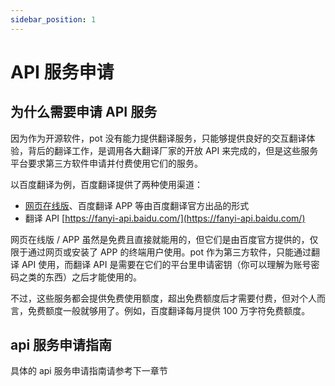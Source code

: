 ```yaml
---
sidebar_position: 1
---
```


# API 服务申请

## 为什么需要申请 API 服务

因为作为开源软件，pot 没有能力提供翻译服务，只能够提供良好的交互翻译体验，背后的翻译工作，是调用各大翻译厂家的开放 API 来完成的，但是这些服务平台要求第三方软件申请并付费使用它们的服务。

以百度翻译为例，百度翻译提供了两种使用渠道：

- [网页在线版](https://fanyi.baidu.com/)、百度翻译 APP 等由百度翻译官方出品的形式
- 翻译 API [https://fanyi-api.baidu.com/](https://fanyi-api.baidu.com/)

网页在线版 / APP 虽然是免费且直接就能用的，但它们是由百度官方提供的，仅限于通过网页或安装了 APP 的终端用户使用。pot 作为第三方软件，只能通过翻译 API 使用，而翻译 API 是需要在它们的平台里申请密钥（你可以理解为账号密码之类的东西）之后才能使用的。

不过，这些服务都会提供免费使用额度，超出免费额度后才需要付费，但对个人而言，免费额度一般就够用了。例如，百度翻译每月提供 100 万字符免费额度。

## api 服务申请指南

具体的 api 服务申请指南请参考下一章节

<div
  class="wwads-cn wwads-horizontal wwads-sticky"
  data-id="285"
  style={{ maxWidth: "230px" }}
></div>
